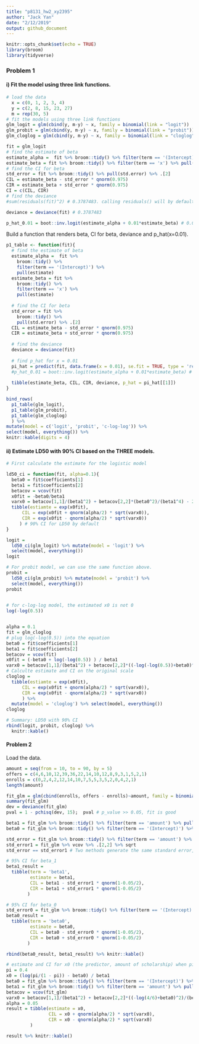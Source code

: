 ```yaml
---
title: "p8131_hw2_xy2395"
author: "Jack Yan"
date: "2/12/2019"
output: github_document
---
```


```r
knitr::opts_chunk$set(echo = TRUE)
library(broom)
library(tidyverse)
```

### Problem 1

#### i) Fit the model using three link functions.

```r
# load the data
  x = c(0, 1, 2, 3, 4)
  y = c(2, 8, 15, 23, 27)
  m = rep(30, 5)
# fit the models using three link functions
glm_logit = glm(cbind(y, m-y) ~ x, family = binomial(link = "logit"))
glm_probit = glm(cbind(y, m-y) ~ x, family = binomial(link = "probit"))
glm_cloglog = glm(cbind(y, m-y) ~ x, family = binomial(link = "cloglog"))
```

```r
fit = glm_logit
# find the estimate of beta
estimate_alpha =  fit %>% broom::tidy() %>% filter(term == '(Intercept)') %>% pull(estimate)
estimate_beta = fit %>% broom::tidy() %>% filter(term == 'x') %>% pull(estimate)
# find the CI for beta
std_error = fit %>% broom::tidy() %>% pull(std.error) %>% .[2]
CIL = estimate_beta - std_error * qnorm(0.975)
CIR = estimate_beta + std_error * qnorm(0.975)
CI = c(CIL, CIR)
# find the deviance
#sum(residuals(fit)^2) # 0.3787483. calling residuals() will by default return deviance residuals

deviance = deviance(fit) # 0.3787483

p_hat_0.01 = boot::inv.logit(estimate_alpha + 0.01*estimate_beta) # 0.0901

```

Build a function that renders beta, CI for beta, deviance and p_hat(x=0.01).
```r
p1_table <- function(fit){
  # find the estimate of beta
  estimate_alpha =  fit %>% 
    broom::tidy() %>% 
    filter(term == '(Intercept)') %>% 
    pull(estimate)
  estimate_beta = fit %>% 
    broom::tidy() %>% 
    filter(term == 'x') %>% 
    pull(estimate)
  
  # find the CI for beta
  std_error = fit %>% 
    broom::tidy() %>% 
    pull(std.error) %>% .[2]
  CIL = estimate_beta - std_error * qnorm(0.975)
  CIR = estimate_beta + std_error * qnorm(0.975)
  
  # find the deviance
  deviance = deviance(fit) 
  
  # find p_hat for x = 0.01
  pi_hat = predict(fit, data.frame(x = 0.01), se.fit = TRUE, type = 'response') 
  #p_hat_0.01 = boot::inv.logit(estimate_alpha + 0.01*estimate_beta) # This works for LOGIT link only.
  
  tibble(estimate_beta, CIL, CIR, deviance, p_hat = pi_hat[[1]])
}

bind_rows(
  p1_table(glm_logit),
  p1_table(glm_probit),
  p1_table(glm_cloglog)
  ) %>% 
mutate(model = c('logit', 'probit', 'c-log-log')) %>% 
select(model, everything()) %>% 
knitr::kable(digits = 4)

```

#### ii) Estimate LD50 with 90% CI based on the THREE models.
```r
# First calculate the estimate for the logistic model

ld50_ci = function(fit, alpha=0.1){
  beta0 = fit$coefficients[1]
  beta1 = fit$coefficients[2]
  betacov = vcov(fit) 
  x0fit = -beta0/beta1
  varx0 = betacov[1,1]/(beta1^2) + betacov[2,2]*(beta0^2)/(beta1^4) - 2*betacov[1,2]*beta0/(beta1^3)
  tibble(estiamte = exp(x0fit),
      CIL = exp(x0fit + qnorm(alpha/2) * sqrt(varx0)),
      CIR = exp(x0fit - qnorm(alpha/2) * sqrt(varx0))          
     ) # 90% CI for LD50 by default
}

logit = 
  ld50_ci(glm_logit) %>% mutate(model = 'logit') %>% 
  select(model, everything()) 
logit

# For probit model, we can use the same function above.
probit = 
  ld50_ci(glm_probit) %>% mutate(model = 'probit') %>% 
  select(model, everything())
probit
  

```

```r
# for c-log-log model, the estimated x0 is not 0
log(-log(0.5))


alpha = 0.1
fit = glm_cloglog
# plug log(-log(0.5)) into the equation
beta0 = fit$coefficients[1]
beta1 = fit$coefficients[2]
betacov = vcov(fit) 
x0fit = (-beta0 + log(-log(0.5)) ) / beta1
varx0 = betacov[1,1]/(beta1^2) + betacov[2,2]*((-log(-log(0.5))+beta0)^2)/(beta1^4) - 2*betacov[1,2]*(-log(-log(0.5))+beta0)/(beta1^3)
# Calculte estimate and CI on the original scale 
cloglog = 
  tibble(estiamte = exp(x0fit),
      CIL = exp(x0fit + qnorm(alpha/2) * sqrt(varx0)),
      CIR = exp(x0fit - qnorm(alpha/2) * sqrt(varx0))          
      ) %>% 
  mutate(model = 'cloglog') %>% select(model, everything()) 
cloglog

# Summary: LD50 with 90% CI
rbind(logit, probit, cloglog) %>% 
  knitr::kable()
```


#### Problem 2

Load the data.
```r
amount = seq(from = 10, to = 90, by = 5)
offers = c(4,6,10,12,39,36,22,14,10,12,8,9,3,1,5,2,1)
enrolls = c(0,2,4,2,12,14,10,7,5,5,3,5,2,0,4,2,1)
length(amount)

fit_glm = glm(cbind(enrolls, offers - enrolls)~amount, family = binomial(link = 'logit'))
summary(fit_glm)
dev = deviance(fit_glm)
pval = 1 - pchisq(dev, 15);  pval # p_value >> 0.05, fit is good
```

```r
beta1 = fit_glm %>% broom::tidy() %>% filter(term == 'amount') %>% pull(estimate)
beta0 = fit_glm %>% broom::tidy() %>% filter(term == '(Intercept)') %>% pull(estimate)

std_error = fit_glm %>% broom::tidy() %>% filter(term == 'amount') %>% pull(std.error)
std_error1 = fit_glm %>% vcov %>% .[2,2] %>% sqrt
std_error == std_error1 # Two methods generate the same standard error, thus are equivalent.

# 95% CI for beta_1
beta1_result = 
  tibble(term = 'beta1',
         estimate = beta1, 
         CIL = beta1 - std_error1 * qnorm(1-0.05/2),
         CIR = beta1 + std_error1 * qnorm(1-0.05/2)
        )

# 95% CI for beta_0
std_error0 = fit_glm %>% broom::tidy() %>% filter(term == '(Intercept)') %>% pull(std.error)
beta0_result = 
  tibble(term = 'beta0',
         estimate = beta0, 
         CIL = beta0 - std_error0 * qnorm(1-0.05/2),
         CIR = beta0 + std_error0 * qnorm(1-0.05/2)
        )

rbind(beta0_result, beta1_result) %>% knitr::kable()
```

```r
# estimate and CI for x0 (the predictor, amount of scholarship) when pi = 0.4
pi = 0.4
x0 = (log(pi/(1 - pi)) - beta0) / beta1
beta0 = fit_glm %>% broom::tidy() %>% filter(term == '(Intercept)') %>% pull(estimate)
beta1 = fit_glm %>% broom::tidy() %>% filter(term == 'amount') %>% pull(estimate)
betacov = vcov(fit_glm)
varx0 = betacov[1,1]/(beta1^2) + betacov[2,2]*((-log(4/6)+beta0)^2)/(beta1^4) - 2*betacov[1,2]*(-log(4/6)+beta0)/(beta1^3)
alpha = 0.05
result = tibble(estimate = x0,
                CIL = x0 + qnorm(alpha/2) * sqrt(varx0), 
                CIR = x0 - qnorm(alpha/2) * sqrt(varx0)
         )

result %>% knitr::kable()
```

